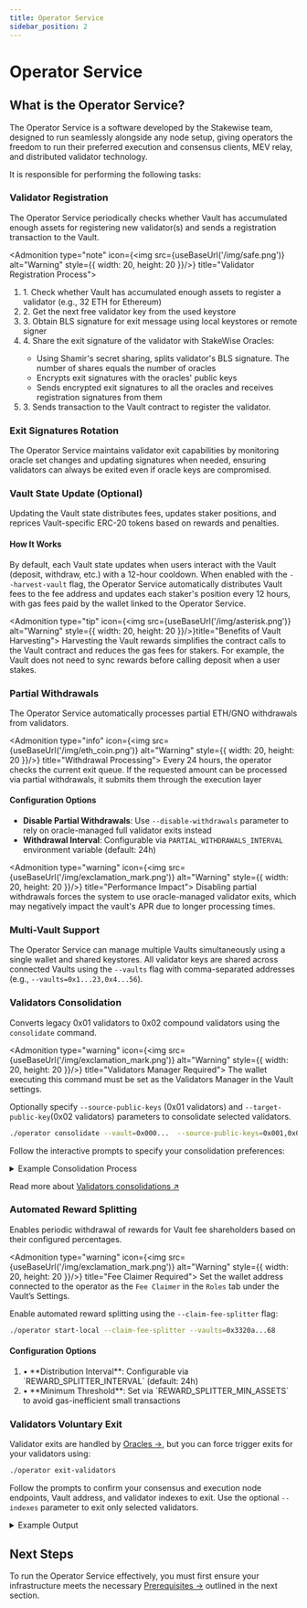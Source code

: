```yaml
---
title: Operator Service
sidebar_position: 2
---
```



# Operator Service

## What is the Operator Service?

The Operator Service is a software developed by the Stakewise team, designed to run seamlessly alongside any node setup, giving operators the freedom to run their preferred execution and consensus clients, MEV relay, and distributed validator technology.

It is responsible for performing the following tasks:

### Validator Registration

The Operator Service periodically checks whether Vault has accumulated enough assets for registering new validator(s) and sends a registration transaction to the Vault.

<Admonition type="note" icon={<img src={useBaseUrl('/img/safe.png')} alt="Warning" style={{ width: 20, height: 20 }}/>} title="Validator Registration Process">
  <ol style={{ listStyleType: "none", paddingLeft: "0" }}>
    <li><span style={{ display: "inline-block", width: "3ch", textAlign: "left" }}>1.</span> Check whether Vault has accumulated enough assets to register a validator (e.g., 32 ETH for Ethereum)</li>
    <li><span style={{ display: "inline-block", width: "3ch", textAlign: "left" }}>2.</span> Get the next free validator key from the used keystore</li>
    <li><span style={{ display: "inline-block", width: "3ch", textAlign: "left" }}>3.</span> Obtain BLS signature for exit message using local keystores or remote signer</li>
    <li><span style={{ display: "inline-block", width: "3ch", textAlign: "left" }}>4.</span> Share the exit signature of the validator with StakeWise Oracles:</li>
    <ul style={{ listStyleType: "disc", paddingLeft: "80px" }}>
      <li>Using Shamir's secret sharing, splits validator's BLS signature. The number of shares equals the number of oracles</li>
      <li>Encrypts exit signatures with the oracles' public keys</li>
      <li>Sends encrypted exit signatures to all the oracles and receives registration signatures from them</li>
    </ul>
    <li><span style={{ display: "inline-block", width: "3ch", textAlign: "left" }}>3.</span> Sends transaction to the Vault contract to register the validator.</li>
  </ol>
</Admonition>

### Exit Signatures Rotation

The Operator Service maintains validator exit capabilities by monitoring oracle set changes and updating signatures when needed, ensuring validators can always be exited even if oracle keys are compromised.

### Vault State Update (Optional)

Updating the Vault state distributes fees, updates staker positions, and reprices Vault-specific ERC-20 tokens based on rewards and penalties.

#### How It Works

By default, each Vault state updates when users interact with the Vault (deposit, withdraw, etc.) with a 12-hour cooldown.
When enabled with the `--harvest-vault` flag, the Operator Service automatically distributes Vault fees to the fee address and updates each staker's position every 12 hours, with gas fees paid by the wallet linked to the Operator Service.

<Admonition type="tip" icon={<img src={useBaseUrl('/img/asterisk.png')} alt="Warning" style={{ width: 20, height: 20 }}/>}title="Benefits of Vault Harvesting">
  Harvesting the Vault rewards simplifies the contract calls to the Vault contract and reduces the gas fees for stakers. For example, the Vault does not need to sync rewards before calling deposit when a user stakes.
</Admonition>

### Partial Withdrawals

The Operator Service automatically processes partial ETH/GNO withdrawals from validators.

<Admonition type="info" icon={<img src={useBaseUrl('/img/eth_coin.png')} alt="Warning" style={{ width: 20, height: 20 }}/>} title="Withdrawal Processing">
  Every 24 hours, the operator checks the current exit queue. If the requested amount can be processed via partial withdrawals, it submits them through the execution layer
</Admonition>

#### Configuration Options

- **Disable Partial Withdrawals**: Use `--disable-withdrawals` parameter to rely on oracle-managed full validator exits instead
- **Withdrawal Interval**: Configurable via `PARTIAL_WITHDRAWALS_INTERVAL` environment variable (default: 24h)

<Admonition type="warning" icon={<img src={useBaseUrl('/img/exclamation_mark.png')} alt="Warning" style={{ width: 20, height: 20 }}/>} title="Performance Impact">
  Disabling partial withdrawals forces the system to use oracle-managed validator exits, which may negatively impact the vault's APR due to longer processing times.
</Admonition>

### Multi-Vault Support

The Operator Service can manage multiple Vaults simultaneously using a single wallet and shared keystores.
All validator keys are shared across connected Vaults using the `--vaults` flag with comma-separated addresses (e.g., `--vaults=0x1...23,0x4...56`).

### Validators Consolidation

Converts legacy 0x01 validators to 0x02 compound validators using the `consolidate` command.

<Admonition type="warning" icon={<img src={useBaseUrl('/img/exclamation_mark.png')} alt="Warning" style={{ width: 20, height: 20 }}/>} title="Validators Manager Required">
  The wallet executing this command must be set as the Validators Manager in the Vault settings.
</Admonition>


Optionally specify `--source-public-keys` (0x01 validators) and `--target-public-key`(0x02 validators) parameters to consolidate selected validators.

```bash
./operator consolidate --vault=0x000...  --source-public-keys=0x001,0x002 --target-public-key=0x003
```

Follow the interactive prompts to specify your consolidation preferences:

<details className="custom-details">
<summary>Example Consolidation Process</summary>

```
Enter the comma separated list of API endpoints for execution nodes: https://example.com
Enter the comma separated list of API endpoints for consensus nodes: https://example.com
Enter your vault address: 0x3320ad928c20187602a2b2c04eeaa813fa899468
Enter the network name (mainnet, holesky, gnosis, chiado) [mainnet]: holesky
Found 15 legacy validators eligible for consolidation
Target consolidation: 7 compound validators (14 legacy validators + 1 remaining)
Continue with consolidation? [y/N]: y
```

</details>

Read more about [Validators consolidations ↗](https://github.com/stakewise/v3-operator/tree/v4?tab=readme-ov-file#validators-consolidation)

### Automated Reward Splitting

Enables periodic withdrawal of rewards for Vault fee shareholders based on their configured percentages.

<Admonition type="warning" icon={<img src={useBaseUrl('/img/exclamation_mark.png')} alt="Warning" style={{ width: 20, height: 20 }}/>} title="Fee Claimer Required">
  Set the wallet address connected to the operator as the `Fee Claimer` in the `Roles` tab under the Vault’s Settings.
</Admonition>

Enable automated reward splitting using the `--claim-fee-splitter` flag:

```bash
./operator start-local --claim-fee-splitter --vaults=0x3320a...68
```

#### Configuration Options

<ol style={{ listStyleType: "none", paddingLeft: "0" }}>
  <li><span style={{ display: "inline-block", width: "3ch", textAlign: "left" }}>•</span> **Distribution Interval**: Configurable via `REWARD_SPLITTER_INTERVAL` (default: 24h)</li>
  <li><span style={{ display: "inline-block", width: "3ch", textAlign: "left" }}>•</span> **Minimum Threshold**: Set via `REWARD_SPLITTER_MIN_ASSETS` to avoid gas-inefficient small transactions</li>
</ol>

### Validators Voluntary Exit

Validator exits are handled by [Oracles →](../../docs/protocol-concepts/Oracles), but you can force trigger exits for your validators using:

```bash
./operator exit-validators
```

Follow the prompts to confirm your consensus and execution node endpoints, Vault address, and validator indexes to exit. Use the optional `--indexes` parameter to exit only selected validators.

<details className="custom-details">
<summary>Example Output</summary>

```
Enter the comma separated list of API endpoints for execution nodes: : https://example.com
Enter the comma separated list of API endpoints for consensus nodes: https://example.com
Enter your vault address: 0x3320ad928c20187602a2b2c04eeaa813fa899468
Are you sure you want to exit 3 validators with indexes: 513571, 513572, 513861? [y/N]: y
Validators 513571, 513572, 513861 exits successfully initiated
```
</details>

## Next Steps

To run the Operator Service effectively, you must first ensure your infrastructure meets the necessary [Prerequisites →](./prerequisites) outlined in the next section.
